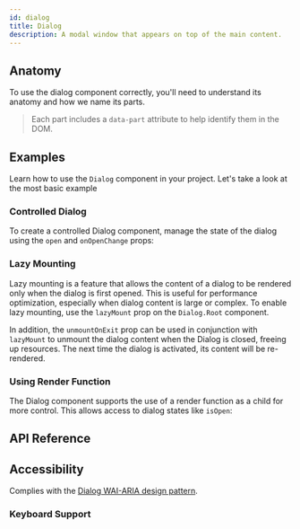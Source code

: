 ```yaml
---
id: dialog
title: Dialog
description: A modal window that appears on top of the main content.
---
```


<ComponentPreview id="Dialog" />

## Anatomy

To use the dialog component correctly, you'll need to understand its anatomy and
how we name its parts.

> Each part includes a `data-part` attribute to help identify them in the DOM.

<Anatomy id="dialog" />

## Examples

Learn how to use the `Dialog` component in your project. Let's take a look at
the most basic example

<Example id="basic" />

### Controlled Dialog

To create a controlled Dialog component, manage the state of the dialog using
the `open` and `onOpenChange` props:

<Example id="controlled" />

### Lazy Mounting

Lazy mounting is a feature that allows the content of a dialog to be rendered
only when the dialog is first opened. This is useful for performance
optimization, especially when dialog content is large or complex. To enable lazy
mounting, use the `lazyMount` prop on the `Dialog.Root` component.

In addition, the `unmountOnExit` prop can be used in conjunction with
`lazyMount` to unmount the dialog content when the Dialog is closed, freeing up
resources. The next time the dialog is activated, its content will be
re-rendered.

<Example id="lazy-mount" />

### Using Render Function

The Dialog component supports the use of a render function as a child for more
control. This allows access to dialog states like `isOpen`:

<Example id="render-fn" />

## API Reference

<ComponentTypes id="dialog" />

## Accessibility

Complies with the [Dialog WAI-ARIA design pattern](https://www.w3.org/WAI/ARIA/apg/patterns/dialog-modal/).

### Keyboard Support

<KeyBindingsTable id="dialog" />
